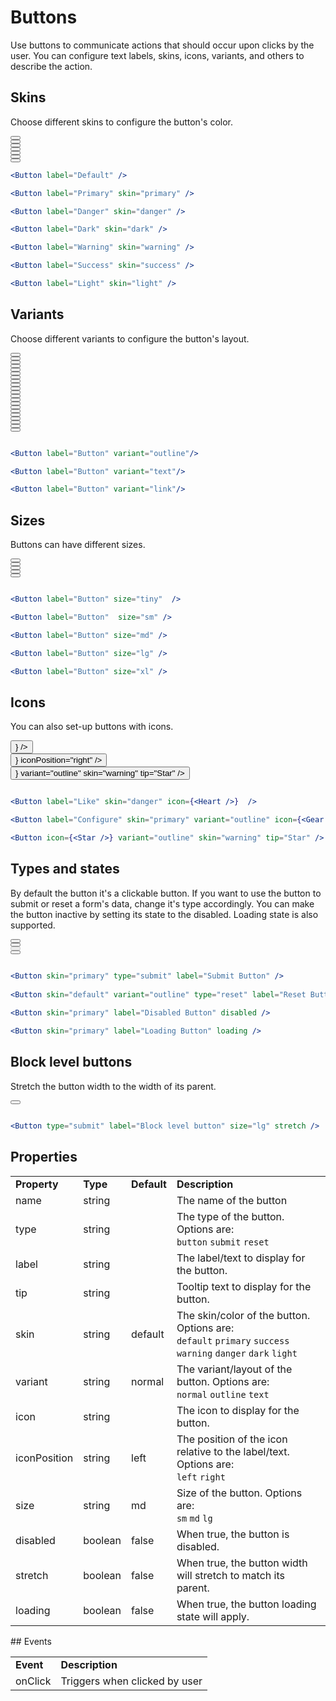 
<Meta title="Components/Buttons" />



# Buttons

Use buttons to communicate actions that should occur upon clicks by the user. You can configure text labels, skins, icons, variants, and others to describe the action.

## Skins

Choose different skins to configure the button's color.

<Unstyled>
<div style={{
    display: "flex",
    alignItems: "center",
    gap: "1rem",
    marginTop: "2rem",
  }}
>
  <div>
    <Button label="Normal" skin="normal" />
  </div>
  <div>
    <Button label="Primary" skin="primary" />
  </div>
  <div>
    <Button label="Success" skin="success" />
  </div>
  <div>
    <Button label="Dark" skin="dark" />
  </div>
  <div>
    <Button label="Warning" skin="warning" />
  </div>
  <div>
    <Button label="Danger" skin="danger" />
  </div>
  <div>
    <Button label="Light" skin="light" />
  </div>
</div>
</Unstyled>

```jsx
<Button label="Default" />

<Button label="Primary" skin="primary" />

<Button label="Danger" skin="danger" />

<Button label="Dark" skin="dark" />

<Button label="Warning" skin="warning" />

<Button label="Success" skin="success" />

<Button label="Light" skin="light" />
```

## Variants

Choose different variants to configure the button's layout.

<Unstyled>
<div style={{
    display: "flex",
    alignItems: "center",
    gap: "1rem",
    marginTop: "2rem",
  }}
>
  <div>
    <Button label="Normal" skin="default" variant="outline"/>
  </div>
  <div>
    <Button label="Primary" skin="primary" variant="outline" />
  </div>
  <div>
    <Button label="Success" skin="success" variant="outline" />
  </div>
  <div>
    <Button label="Dark" skin="dark" variant="outline" />
  </div>
  <div>
    <Button label="Warning" skin="warning" variant="outline" />
  </div>
  <div>
    <Button label="Danger" skin="danger" variant="outline" />
  </div>
  <div>
    <Button label="Light" skin="light" variant="outline" />
  </div>
</div>

<div style={{
    display: "flex",
    alignItems: "center",
    gap: "1rem",
    marginTop: "2rem",
  }}
>
  <div>
    <Button label="Normal" skin="default" variant="text"/>
  </div>
  <div>
    <Button label="Primary" skin="primary" variant="text" />
  </div>
  <div>
    <Button label="Success" skin="success" variant="text" />
  </div>
  <div>
    <Button label="Dark" skin="dark" variant="text" />
  </div>
  <div>
    <Button label="Warning" skin="warning" variant="text" />
  </div>
  <div>
    <Button label="Danger" skin="danger" variant="text" />
  </div>
  <div>
    <Button label="Light" skin="light" variant="text" />
  </div>
</div>

<div style={{
    display: "flex",
    alignItems: "center",
    gap: "1rem",
    marginTop: "2rem",
  }}
>
  <div>
    <Button label="Normal" skin="default" variant="link"/>
  </div>
  <div>
    <Button label="Primary" skin="primary" variant="link" />
  </div>
  <div>
    <Button label="Success" skin="success" variant="link" />
  </div>
  <div>
    <Button label="Dark" skin="dark" variant="link" />
  </div>
  <div>
    <Button label="Warning" skin="warning" variant="link" />
  </div>
  <div>
    <Button label="Danger" skin="danger" variant="link" />
  </div>
  <div>
    <Button label="Light" skin="light" variant="link" />
  </div>
</div>
</Unstyled>

```jsx

<Button label="Button" variant="outline"/>

<Button label="Button" variant="text"/>

<Button label="Button" variant="link"/>

```

## Sizes

Buttons can have different sizes.

<Unstyled>
<div
  style={{
    display: "flex",
    alignItems: "center",
    gap: "1rem",
    marginTop: "2rem",
  }}
>
  <div>
    <Button label="Tiny" size="tiny" />
  </div>
  <div>
    <Button label="Small" size="sm" />
  </div>
  <div>
    <Button label="Medium" size="md" />
  </div>
  <div>
    <Button label="Large" size="lg" />
  </div>
    <div>
    <Button label="Extra Large" size="xl" />
  </div>
</div>
</Unstyled>

```jsx

<Button label="Button" size="tiny"  />

<Button label="Button"  size="sm" />

<Button label="Button" size="md" />

<Button label="Button" size="lg" />

<Button label="Button" size="xl" />

```

## Icons

You can also set-up buttons with icons.

<Unstyled>
<div
  style={{
    display: "flex",
    alignItems: "center",
    gap: "1rem",
    marginTop: "2rem",
  }}
>
  <div>
    <Button label="Like" skin="danger" icon={<Heart />}  />
  </div>
  <div>
    <Button label="Configure" skin="primary" variant="outline" icon={<Gear />} iconPosition="right" />
  </div>
  <div>
    <Button icon={<Star />} variant="outline" skin="warning" tip="Star" />
  </div>
</div>
</Unstyled>

```jsx

<Button label="Like" skin="danger" icon={<Heart />}  />

<Button label="Configure" skin="primary" variant="outline" icon={<Gear />} iconPosition="right" />

<Button icon={<Star />} variant="outline" skin="warning" tip="Star" />

```

## Types and states

By default the button it's a clickable button. If you want to use the button to submit or reset a form's data, change it's type accordingly. You can make the button inactive by setting its state to the disabled. Loading state is also supported.

<Unstyled>
<div  style={{
    display: "flex",
    alignItems: "center",
    gap: "1rem",
    marginTop: "2rem",
  }}>
    <div>
        <Button skin="primary" type="submit" label="Submit Button" />
    </div>
    <div>
        <Button skin="default" variant="outline" type="reset" label="Reset Button" />
    </div>
    <div>
        <Button skin="primary" label="Disabled Button" disabled="true" />
    </div>
    <div>
        <Button skin="primary" label="Loading Button" loading="true" />
    </div>
</div>  
</Unstyled>

```jsx

<Button skin="primary" type="submit" label="Submit Button" />
  
<Button skin="default" variant="outline" type="reset" label="Reset Button" />
   
<Button skin="primary" label="Disabled Button" disabled />

<Button skin="primary" label="Loading Button" loading />

```

## Block level buttons

Stretch the button width to the width of its parent.

<Unstyled>
<div>
    <Button type="submit" label="Block level button" size="lg" stretch />
</div>
</Unstyled>

```jsx

<Button type="submit" label="Block level button" size="lg" stretch />

```

## Properties

<table>
    <tr>
        <td><strong>Property</strong></td>
        <td><strong>Type</strong></td>
        <td><strong>Default</strong></td>
        <td><strong>Description</strong></td>
    </tr>
    <tr>
        <td>name</td>
        <td>string</td>
        <td></td>
        <td>The name of the button</td>
    </tr>
    <tr>
        <td>type</td>
        <td>string</td>
        <td></td>
        <td>The type of the button. Options are: <br /><code>button</code>  <code>submit</code>  <code>reset</code></td>
    </tr>
    <tr>
        <td>label</td>
        <td>string</td>
        <td></td>
        <td>The label/text to display for the button.</td>
    </tr>
    <tr>
        <td>tip</td>
        <td>string</td>
        <td></td>
        <td>Tooltip text to display for the button.</td>
    </tr>
    <tr>
        <td>skin</td>
        <td>string</td>
        <td>default</td>
        <td>The skin/color of the button. Options are: <br /><code>default</code> <code>primary</code> <code>success</code>  <code>warning</code>  <code>danger</code> <code>dark</code>  <code>light</code></td>
    </tr>
    <tr>
        <td>variant</td>
        <td>string</td>
        <td>normal</td>
        <td>The variant/layout of the button. Options are:<br /><code>normal</code> <code>outline</code> <code>text</code></td>
    </tr>
    <tr>
        <td>icon</td>
        <td>string</td>
        <td></td>
        <td>The icon to display for the button.</td>
    </tr>
    <tr>
        <td>iconPosition</td>
        <td>string</td>
        <td>left</td>
        <td>The position of the icon relative to the label/text. Options are: <br /><code>left</code> <code>right</code></td>
    </tr>
    <tr>
        <td>size</td>
        <td>string</td>
        <td>md</td>
        <td>Size of the button. Options are:<br /><code>sm</code>  <code>md</code>  <code>lg</code></td>
    </tr>
    <tr>
        <td>disabled</td>
        <td>boolean</td>
        <td>false</td>
        <td>When true, the button is disabled.</td>
    </tr>
    <tr>
        <td>stretch</td>
        <td>boolean</td>
        <td>false</td>
        <td>When true, the button width will stretch to match its parent.</td>
    </tr>
    <tr>
        <td>loading</td>
        <td>boolean</td>
        <td>false</td>
        <td>When true, the button loading state will apply.</td>
    </tr>
</table>
## Events

<table>
    <tr>
        <td><strong>Event</strong></td>
        <td><strong>Description</strong></td>
    </tr>
    <tr>
        <td>onClick</td>
        <td>Triggers when clicked by user</td>
    </tr>
</table>